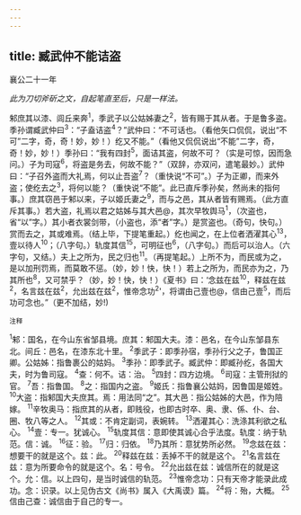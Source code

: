 ```yaml
---
---
---
```

title: 臧武仲不能诘盗
---



襄公二十一年

*此为刀切斧斫之文，自起笔直至后，只是一样法。*

邾庶其以漆、闾丘来奔<sup>1</sup>，季武子以公姑姊妻之<sup>2</sup>，皆有赐于其从者。于是鲁多盗。季孙谓臧武仲曰<sup>3</sup>：“子盍诘盗<sup>4</sup>？”武仲曰：“不可话也。（看他矢口侃侃，说出“不可”二字，奇，奇！妙，妙！）纥又不能。”（看他又侃侃说出“不能”二字，奇，奇！妙，妙！）季孙曰：“我有四封<sup>5</sup>，面诘其盗，何故不可？（实是可惊，因而急问。）子为司寇<sup>6</sup>，将盗是务去，何故不能？”（双辞，亦双问，遣笔最妙。）武仲曰：“子召外盗而大礼焉，何以止吾盗<sup>7</sup>？（重快说“不可”。）子为正卿，而来外盗；使纥去之<sup>3</sup>，将何以能？（重快说“不能”。此已直斥季孙矣，然尚未的指何事。）庶其窃邑于邾以来，子以姬氏妻之<sup>9</sup>，而与之邑，其从者皆有赐焉。（此方直斥其事。）若大盗，礼焉以君之姑姊与其大邑@，其次早牧舆马<sup>1</sup>，（次盗也，省“以”字。）其小者衣裳剑带，（小盗也，添“者”字。）是赏盗也。（奇句，快句。）赏而去之，其或难焉。（结上毕，下提笔重起。）纥也闻之，在上位者洒濯其心<sup>13</sup>，壹以待人<sup>10</sup>；（八字句。）轨度其信<sup>15</sup>，可明征也<sup>6</sup>，（八字句。）而后可以治人。（六字句，又结。）夫上之所为，民之归也<sup>11</sup>。（再提笔起。）上所不为，而民或为之，是以加刑罚焉，而莫敢不惩。（妙，妙！快，快！）若上之所为，而民亦为之，乃其所也<sup>8</sup>，又可禁乎？（妙，妙！快，快！）《夏书》曰：‘念兹在兹<sup>10</sup>，释兹在兹<sup>2</sup>，名言兹在兹<sup>2</sup>，允出兹在兹<sup>2</sup>，惟帝念功<sup>2</sup>'，将谓由己壹也@，信由己壹<sup>5</sup>，而后功可念也。”（更不加结，妙!)

<sup>注释</sup>

<sup>1</sup>邾：国名，在今山东省邹县境。庶其：邾国大夫。漆：邑名，在今山东邹县东北。间丘：邑名，在漆东北十里。
<sup>2</sup>季武子：即季孙宿，季孙行父之子，鲁国正卿。公姑姊：指鲁裹公的姑妈。
<sup>3</sup>季孙：即季武子。臧武仲：即臧孙纥，各国大夫，时为鲁司寇。
<sup>4</sup>查：何不。诘：治。
<sup>5</sup>四封：四方边境。
<sup>6</sup>司寇：主管刑狱的官。
<sup>7</sup>吾：指鲁国。
<sup>8</sup>之：指国内之盗。
<sup>9</sup>姬氏：指鲁襄公姑妈，因鲁国是姬姓。
<sup>10</sup>大盗：指邾国大夫庶其。焉：用法同“之”。其大邑：指公姑姊的大邑，作为陪嫁。
<sup>11</sup>辛牧奥马：指庶其的从者，即贱役，也即古时卒、奥、隶、係、仆、台、圈、牧八等之人。
<sup>12</sup>其或：不肯定副词，表婉转。
<sup>13</sup>洒灌其心：洗涤其利欲之私心。
<sup>14</sup>壹：专一。犹诚心。
<sup>15</sup>轨度其信：意即使其诚心合乎法度。轨度：纳于轨范。信：诚。
<sup>16</sup>征：验。
<sup>17</sup>归：归依。
<sup>18</sup>乃其所：意犹势所必然。
<sup>19</sup>念兹在兹：想要干的就是这个。兹：此。
<sup>20</sup>释兹在兹：丢掉不干的就是这个。
<sup>21</sup>名言兹在兹：意为所要命令的就是这个。名：号令。
<sup>22</sup>允出兹在兹：诚信所在的就是这个。允：信。以上四句，是当时诚信的轨范。
<sup>23</sup>惟帝念功：只有天帝才能录此成功。念：识录。以上见伪古文《尚书》属入《大禹谟》篇。
<sup>24</sup>将：殆，大概。
<sup>25</sup>信由己查：诚信由于自己的专一。